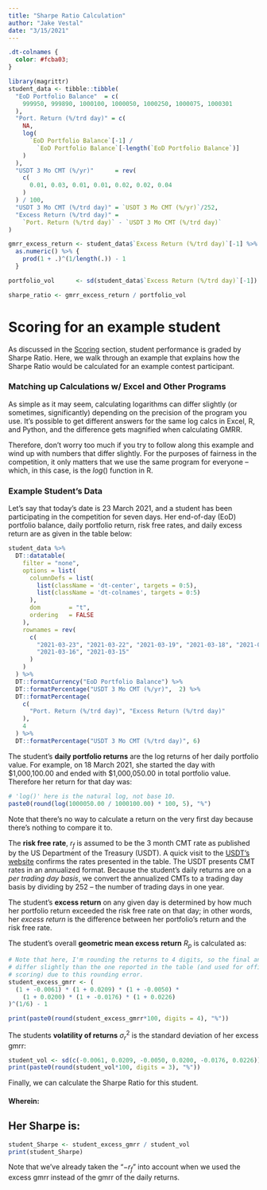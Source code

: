 ```yaml
---
title: "Sharpe Ratio Calculation"
author: "Jake Vestal"
date: "3/15/2021"
---
```


```css
.dt-colnames {
  color: #fcba03;
}
```

```r
library(magrittr)
student_data <- tibble::tibble(
  "EoD Portfolio Balance"  = c(
    999950, 999890, 1000100, 1000050, 1000250, 1000075, 1000301
  ),
  "Port. Return (%/trd day)" = c(
    NA, 
    log(
      `EoD Portfolio Balance`[-1] / 
        `EoD Portfolio Balance`[-length(`EoD Portfolio Balance`)]
    )
  ),
  "USDT 3 Mo CMT (%/yr)"      = rev(
    c(
      0.01, 0.03, 0.01, 0.01, 0.02, 0.02, 0.04
    )
  ) / 100,
  "USDT 3 Mo CMT (%/trd day)" = `USDT 3 Mo CMT (%/yr)`/252,
  "Excess Return (%/trd day)" = 
    `Port. Return (%/trd day)` - `USDT 3 Mo CMT (%/trd day)`
)

gmrr_excess_return <- student_data$`Excess Return (%/trd day)`[-1] %>%
  as.numeric() %>% {
    prod(1 + .)^(1/length(.)) - 1
  }

portfolio_vol      <- sd(student_data$`Excess Return (%/trd day)`[-1])

sharpe_ratio <- gmrr_excess_return / portfolio_vol
```

# Scoring for an example student
As discussed in the
[Scoring](https://gothic-hedge-society.github.io/fintech.trading.competition/)
section, student performance is graded by Sharpe Ratio. Here, we walk through an
example that explains how the Sharpe Ratio would be calculated for an example
contest participant.

### Matching up Calculations w/ Excel and Other Programs
As simple as it may seem, calculating logarithms can differ slightly (or
sometimes, significantly) depending on the precision of the program you use.
It's possible to get different answers for the same log calcs in Excel, R, and
Python, and the difference gets magnified when calculating GMRR.

Therefore, don't worry too much if you try to follow along this example and wind
up with numbers that differ slightly. For the purposes of fairness in the
competition, it only matters that we use the same program for everyone -- which,
in this case, is the *log*() function in R.

### Example Student's Data
Let's say that today's date is 23 March 2021, and a student has been
participating in the competition for seven days. Her end-of-day (EoD) portfolio
balance, daily portfolio return, risk free rates, and daily excess return are as
given in the table below:

``` r
student_data %>%
  DT::datatable(
    filter = "none",
    options = list(
      columnDefs = list(
        list(className = 'dt-center', targets = 0:5),
        list(className = 'dt-colnames', targets = 0:5)
      ),
      dom        = "t",
      ordering   = FALSE
    ),
    rownames = rev(
      c(
        "2021-03-23", "2021-03-22", "2021-03-19", "2021-03-18", "2021-03-17", 
        "2021-03-16", "2021-03-15"
      )
    )
  ) %>%
  DT::formatCurrency("EoD Portfolio Balance") %>%
  DT::formatPercentage("USDT 3 Mo CMT (%/yr)",  2) %>% 
  DT::formatPercentage(
    c(
      "Port. Return (%/trd day)", "Excess Return (%/trd day)"
    ),
    4
  ) %>%
  DT::formatPercentage("USDT 3 Mo CMT (%/trd day)", 6)

```

The student's **daily portfolio returns** are the log returns of her daily
portfolio value. For example, on 18 March 2021, she started the day with
\$1,000,100.00 and ended with \$1,000,050.00 in total portfolio value. Therefore
her return for that day was:
```r
# 'log()' here is the natural log, not base 10.
paste0(round(log(1000050.00 / 1000100.00) * 100, 5), "%")
```

Note that there's no way to calculate a return on the very first day because
there's nothing to compare it to.

The **risk free rate**, $r_{f}$ is assumed to be the 3 month CMT rate as
published by the US Department of the Treasury (USDT). A quick visit to the
[USDT's website
](https://www.treasury.gov/resource-center/data-chart-center/interest-rates/pages/TextView.aspx?data=yieldYear&year=2021)
confirms the rates presented in the table. The USDT presents CMT rates in an
annualized format. Because the student's daily returns are on a *per trading day
basis*, we convert the annualized CMTs to a trading day basis by dividing by 252
-- the number of trading days in one year.

The student's **excess return** on any given day is determined by how much her
portfolio return exceeded the risk free rate on that day; in other words, her
*excess return* is the difference between her portfolio's return and the risk
free rate.

The student's overall **geometric mean excess return** $R_{p}$ is calculated as:
```r
# Note that here, I'm rounding the returns to 4 digits, so the final answer will
# differ slightly than the one reported in the table (and used for official
# scoring) due to this rounding error.
student_excess_gmrr <- (
  (1 + -0.0061) * (1 + 0.0209) * (1 + -0.0050) * 
    (1 + 0.0200) * (1 + -0.0176) * (1 + 0.0226)
)^(1/6) - 1

print(paste0(round(student_excess_gmrr*100, digits = 4), "%"))

```

The students **volatility of returns** $\sigma^{2}_{r}$ is the standard deviation of her excess gmrr:
```r
student_vol <- sd(c(-0.0061, 0.0209, -0.0050, 0.0200, -0.0176, 0.0226))
print(paste0(round(student_vol*100, digits = 3), "%"))
```

Finally, we can calculate the Sharpe Ratio for this student.

\begin{align*}
{\tt Sharpe\ Ratio} = \frac{R_{p} - r_{f}}{\sigma^{2}} 
\end{align*}

#### Wherein:

\begin{align*}
R_{p} & {\sf: Portfolio\ Return} \\
r_{f} & {\sf: Risk\ free\ rate\ of\ return} \\
\sigma^{2}_{r} & {\sf: Volatility\ of\ return}
\end{align*}

## Her Sharpe is:
```r
student_Sharpe <- student_excess_gmrr / student_vol
print(student_Sharpe)
```
Note that we've already taken the "$-r_{f}$" into account when we used the
excess gmrr instead of the gmrr of the daily returns.
